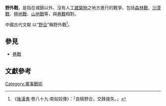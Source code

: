 '''野外戰'''，是指在城鎮以外、沒有人工[[建築物|建築物]]之地方進行的戰爭，包括[[森林戰|森林戰]]、[[沙漠戰|沙漠戰]]、[[極地戰|極地戰]]、[[山地戰|山地戰]]等，與[[巷戰|巷戰]]相對。

中國古代文献<!--可能-->以“[[野合|野合]]”稱野外戰<ref>《[[後漢書|後漢書]]·卷八十九·南匈奴傳》：「良騎野合，交鋒接矢。」</ref>。

==參見==
*[[巷戰|巷戰]]

==文獻參考==
{{Reflist}}

[[Category:軍事戰術|Category:軍事戰術]]
{{War-stub}}
